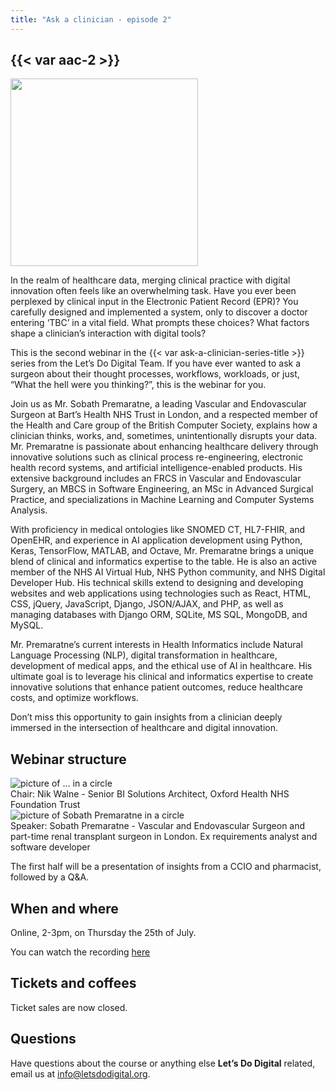 ```yaml
---
title: "Ask a clinician - episode 2"
---
```


## {{< var aac-2 >}}

![](/media/surgeons.jpg){height=300px fig-align="center" fig-alt="Two surgeons in theatre"}

In the realm of healthcare data, merging clinical practice with digital innovation often feels like an overwhelming task. Have you ever been perplexed by clinical input in the Electronic Patient Record (EPR)? You carefully designed and implemented a system, only to discover a doctor entering 'TBC' in a vital field. What prompts these choices? What factors shape a clinician's interaction with digital tools?

This is the second webinar in the {{< var ask-a-clinician-series-title >}} series from the Let’s Do Digital Team. If you have ever wanted to ask a surgeon about their thought processes, workflows, workloads, or just, “What the hell were you thinking?”, this is the webinar for you.

Join us as Mr. Sobath Premaratne, a leading Vascular and Endovascular Surgeon at Bart’s Health NHS Trust in London, and a respected member of the Health and Care group of the British Computer Society, explains how a clinician thinks, works, and, sometimes, unintentionally disrupts your data. Mr. Premaratne is passionate about enhancing healthcare delivery through innovative solutions such as clinical process re-engineering, electronic health record systems, and artificial intelligence-enabled products. His extensive background includes an FRCS in Vascular and Endovascular Surgery, an MBCS in Software Engineering, an MSc in Advanced Surgical Practice, and specializations in Machine Learning and Computer Systems Analysis.

With proficiency in medical ontologies like SNOMED CT, HL7-FHIR, and OpenEHR, and experience in AI application development using Python, Keras, TensorFlow, MATLAB, and Octave, Mr. Premaratne brings a unique blend of clinical and informatics expertise to the table. He is also an active member of the NHS AI Virtual Hub, NHS Python community, and NHS Digital Developer Hub. His technical skills extend to designing and developing websites and web applications using technologies such as React, HTML, CSS, jQuery, JavaScript, Django, JSON/AJAX, and PHP, as well as managing databases with Django ORM, SQLite, MS SQL, MongoDB, and MySQL.

Mr. Premaratne's current interests in Health Informatics include Natural Language Processing (NLP), digital transformation in healthcare, development of medical apps, and the ethical use of AI in healthcare. His ultimate goal is to leverage his clinical and informatics expertise to create innovative solutions that enhance patient outcomes, reduce healthcare costs, and optimize workflows.

Don't miss this opportunity to gain insights from a clinician deeply immersed in the intersection of healthcare and digital innovation.

## Webinar structure

```{=html}
<div class="agenda-container">
    <div class="agenda-row">
        <div class="agenda-image-container">
            <img src="/media/nik-walne.png" alt="picture of ... in a circle" class="agenda-image">
        </div>
        <div class="agenda-text-container">
            Chair: Nik Walne - Senior BI Solutions Architect, Oxford Health NHS Foundation Trust
    </div>
</div>
<div class="agenda-container">
    <div class="agenda-row">
        <div class="agenda-image-container">
            <img src="/media/sobath-premaratne-circle.png" alt="picture of Sobath Premaratne in a circle" class="agenda-image">
        </div>
        <div class="agenda-text-container">
            Speaker: Sobath Premaratne - Vascular and Endovascular Surgeon and part-time renal transplant surgeon in London. Ex requirements analyst and software developer
        </div>
    </div>
</div>
```

The first half will be a presentation of insights from a CCIO and pharmacist, followed by a Q&A.

## When and where

Online, 2-3pm, on Thursday the 25th of July.

You can watch the recording [here](https://youtu.be/rKwZkOC5Mpg)

## Tickets and coffees

Ticket sales are now closed.

## Questions

Have questions about the course or anything else **Let's Do Digital** related, email us at [info@letsdodigital.org](mailto:info@letsdodigital.org).
